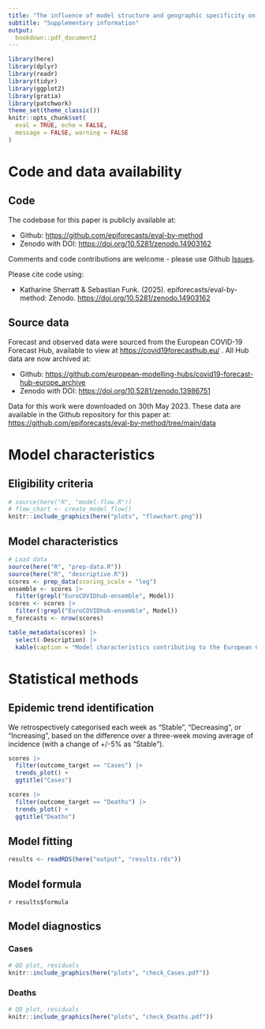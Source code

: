 ```yaml
---
title: "The influence of model structure and geographic specificity on predictive accuracy among European COVID-19 forecasts"
subtitle: "Supplementary information"
output: 
  bookdown::pdf_document2
---
```


```r
library(here)
library(dplyr)
library(readr)
library(tidyr)
library(ggplot2)
library(gratia)
library(patchwork)
theme_set(theme_classic())
knitr::opts_chunk$set(
  eval = TRUE, echo = FALSE,
  message = FALSE, warning = FALSE
)
```


# Code and data availability

## Code

The codebase for this paper is publicly available at:

- Github: <https://github.com/epiforecasts/eval-by-method>
- Zenodo with DOI: <https://doi.org/10.5281/zenodo.14903162>

Comments and code contributions are welcome - please use Github [Issues](https://github.com/epiforecasts/eval-by-method/issues).

Please cite code using:

- Katharine Sherratt & Sebastian Funk. (2025). epiforecasts/eval-by-method: Zenodo. <https://doi.org/10.5281/zenodo.14903162>

## Source data

Forecast and observed data were sourced from the European COVID-19 Forecast Hub, available to view at <https://covid19forecasthub.eu/> . All Hub data are now archived at:

   - Github: <https://github.com/european-modelling-hubs/covid19-forecast-hub-europe_archive>
   - Zenodo with DOI: <https://doi.org/10.5281/zenodo.13986751>
   
Data for this work were downloaded on 30th May 2023. These data are available in the Github repository for this paper at: <https://github.com/epiforecasts/eval-by-method/tree/main/data>

\newpage

# Model characteristics

## Eligibility criteria

```r
# source(here("R", "model-flow.R"))
# flow_chart <- create_model_flow()
knitr::include_graphics(here("plots", "flowchart.png"))
```

## Model characteristics

```r
# Load data
source(here("R", "prep-data.R"))
source(here("R", "descriptive.R"))
scores <- prep_data(scoring_scale = "log")
ensemble <- scores |>
  filter(grepl("EuroCOVIDhub-ensemble", Model))
scores <- scores |>
  filter(!grepl("EuroCOVIDhub-ensemble", Model))
n_forecasts <- nrow(scores)
```

```r
table_metadata(scores) |>
  select(-Description) |>
  kable(caption = "Model characteristics contributing to the European COVID-19 Forecast Hub, by method used, number of countries targeted, and number of forecasts contributed.")
```

\newpage

# Statistical methods

## Epidemic trend identification

We retrospectively categorised each week as “Stable”, “Decreasing”, or “Increasing”, based on the difference over a three-week moving average of incidence (with a change of +/-5% as “Stable”).

```r
scores |>
  filter(outcome_target == "Cases") |>
  trends_plot() +
  ggtitle("Cases")
```

```r
scores |>
  filter(outcome_target == "Deaths") |>
  trends_plot() +
  ggtitle("Deaths")
```

\newpage

## Model fitting 

```r
results <- readRDS(here("output", "results.rds"))
```

## Model formula

`r results$formula`

## Model diagnostics

### Cases

```r
# QQ plot, residuals
knitr::include_graphics(here("plots", "check_Cases.pdf"))
```

### Deaths

```r
# QQ plot, residuals
knitr::include_graphics(here("plots", "check_Deaths.pdf"))
```
